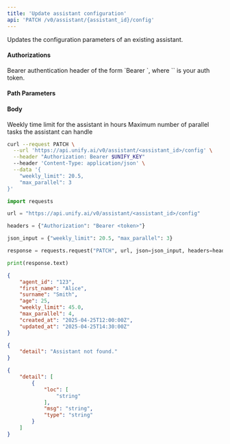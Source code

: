 ```yaml
---
title: 'Update assistant configuration'
api: 'PATCH /v0/assistant/{assistant_id}/config'
---
```

Updates the configuration parameters of an existing assistant.

#### Authorizations

<ParamField header="Authorization" type="string" required="true">
  Bearer authentication header of the form `Bearer <token>`, where `<token>` is your auth token.
</ParamField>

#### Path Parameters

<ParamField query="assistant_id" type="integer" required="true">

</ParamField>

#### Body

<ParamField body="weekly_limit" type="number | null" >
Weekly time limit for the assistant in hours
</ParamField>

<ParamField body="max_parallel" type="integer | null" >
Maximum number of parallel tasks the assistant can handle
</ParamField>

<RequestExample>

```bash cURL
curl --request PATCH \
  --url 'https://api.unify.ai/v0/assistant/<assistant_id>/config' \
  --header "Authorization: Bearer $UNIFY_KEY"
  --header 'Content-Type: application/json' \
  --data '{
    "weekly_limit": 20.5,
    "max_parallel": 3
}'
```

```python Python
import requests

url = "https://api.unify.ai/v0/assistant/<assistant_id>/config"

headers = {"Authorization": "Bearer <token>"}

json_input = {"weekly_limit": 20.5, "max_parallel": 3}

response = requests.request("PATCH", url, json=json_input, headers=headers)

print(response.text)
```

</RequestExample>
<ResponseExample>

```json 200
{
    "agent_id": "123",
    "first_name": "Alice",
    "surname": "Smith",
    "age": 25,
    "weekly_limit": 45.0,
    "max_parallel": 4,
    "created_at": "2025-04-25T12:00:00Z",
    "updated_at": "2025-04-25T14:30:00Z"
}
```

```json 404
{
    "detail": "Assistant not found."
}
```

```json 422
{
    "detail": [
        {
            "loc": [
                "string"
            ],
            "msg": "string",
            "type": "string"
        }
    ]
}
```

</ResponseExample>
